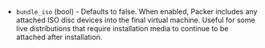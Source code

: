 <!-- Code generated from the comments of the VBoxBundleConfig struct in builder/virtualbox/common/vboxbundle_config.go; DO NOT EDIT MANUALLY -->

- `bundle_iso` (bool) - Defaults to false. When enabled, Packer includes
  any attached ISO disc devices into the final virtual machine. Useful for
  some live distributions that require installation media to continue to be
  attached after installation.
